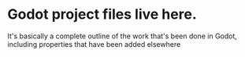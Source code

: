# Godot project files live here.
It's basically a complete outline of the work that's been done in Godot, including properties that have been added elsewhere
